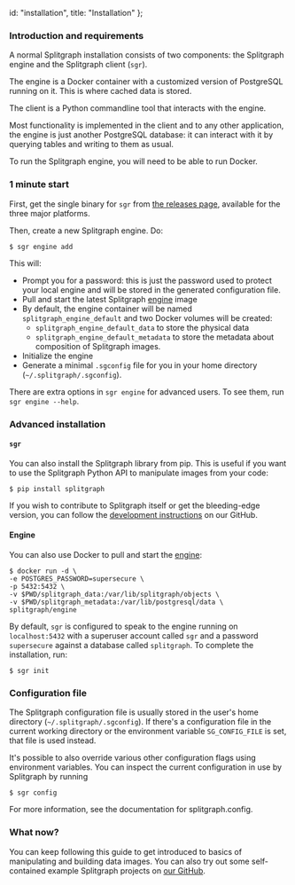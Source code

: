   id: "installation",
  title: "Installation"
};

### Introduction and requirements

A normal Splitgraph installation consists of two components: the
Splitgraph engine and the Splitgraph client (`sgr`).

The engine is a Docker container with a customized version of PostgreSQL
running on it. This is where cached data is stored.

The client is a Python commandline tool that interacts with the engine.

Most functionality is implemented in the client and to any other
application, the engine is just another PostgreSQL database: it can
interact with it by querying tables and writing to them as usual.

To run the Splitgraph engine, you will need to be able to run Docker.

### 1 minute start

First, get the single binary for `sgr` from [the releases page](https://github.com/splitgraph/splitgraph/releases/latest), available for the three major platforms.

Then, create a new Splitgraph engine. Do:

    $ sgr engine add

This will:

  * Prompt you for a password: this is just the password used to protect your
    local engine and will be stored in the generated configuration file.
  * Pull and start the latest Splitgraph [engine](https://hub.docker.com/r/splitgraph/engine/) image
  * By default, the engine container will be named `splitgraph_engine_default` and two Docker volumes
    will be created:
    * `splitgraph_engine_default_data` to store the physical data
    * `splitgraph_engine_default_metadata` to store the metadata about composition of Splitgraph images.
  * Initialize the engine
  * Generate a minimal `.sgconfig` file for you in your home directory (`~/.splitgraph/.sgconfig`).

There are extra options in `sgr engine` for advanced users. To see them, run `sgr engine --help`.

### Advanced installation

#### `sgr`

You can also install the Splitgraph library from pip. This is useful if you want to use the
Splitgraph Python API to manipulate images from your code:

    $ pip install splitgraph

If you wish to contribute to Splitgraph itself or get the bleeding-edge version, you can follow
the [development instructions](https://github.com/splitgraph/splitgraph/#setting-up-a-development-environment)
on our GitHub.

#### Engine

You can also use Docker to pull and start the
[engine](https://hub.docker.com/r/splitgraph/engine/):

    $ docker run -d \
    -e POSTGRES_PASSWORD=supersecure \
    -p 5432:5432 \
    -v $PWD/splitgraph_data:/var/lib/splitgraph/objects \
    -v $PWD/splitgraph_metadata:/var/lib/postgresql/data \
    splitgraph/engine

By default, `sgr` is configured to speak to the engine running on
`localhost:5432` with a superuser account called `sgr` and a password
`supersecure` against a database called `splitgraph`. To complete the
installation, run:

    $ sgr init

### Configuration file

The Splitgraph configuration file is usually stored in the user's home directory
(`~/.splitgraph/.sgconfig`). If there's a configuration file in the current working
directory or the environment variable `SG_CONFIG_FILE` is set, that file is used instead.

It's possible to also override various other configuration flags using environment variables. You
can inspect the current configuration in use by Splitgraph by running

    $ sgr config

For more information, see the documentation for splitgraph.config.

### What now?

You can keep following this guide to get introduced to basics of manipulating and
building data images. You can also try out some self-contained example Splitgraph projects
on [our GitHub](https://github.com/splitgraph/splitgraph/tree/master/examples).
